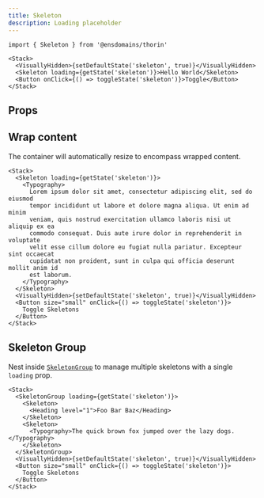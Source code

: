 ```yaml
---
title: Skeleton
description: Loading placeholder
---
```


```tsx
import { Skeleton } from '@ensdomains/thorin'
```

```tsx expand=true live=true
<Stack>
  <VisuallyHidden>{setDefaultState('skeleton', true)}</VisuallyHidden>
  <Skeleton loading={getState('skeleton')}>Hello World</Skeleton>
  <Button onClick={() => toggleState('skeleton')}>Toggle</Button>
</Stack>
```

## Props

<PropsTable sourceLink={sourceLink} types={types} />

## Wrap content

The container will automatically resize to encompass wrapped content.

```tsx live=true
<Stack>
  <Skeleton loading={getState('skeleton')}>
    <Typography>
      Lorem ipsum dolor sit amet, consectetur adipiscing elit, sed do eiusmod
      tempor incididunt ut labore et dolore magna aliqua. Ut enim ad minim
      veniam, quis nostrud exercitation ullamco laboris nisi ut aliquip ex ea
      commodo consequat. Duis aute irure dolor in reprehenderit in voluptate
      velit esse cillum dolore eu fugiat nulla pariatur. Excepteur sint occaecat
      cupidatat non proident, sunt in culpa qui officia deserunt mollit anim id
      est laborum.
    </Typography>
  </Skeleton>
  <VisuallyHidden>{setDefaultState('skeleton', true)}</VisuallyHidden>
  <Button size="small" onClick={() => toggleState('skeleton')}>
    Toggle Skeletons
  </Button>
</Stack>
```

## Skeleton Group

Nest inside [`SkeletonGroup`](/components/SkeletonGroup) to manage multiple skeletons with a single `loading` prop.

```tsx live=true
<Stack>
  <SkeletonGroup loading={getState('skeleton')}>
    <Skeleton>
      <Heading level="1">Foo Bar Baz</Heading>
    </Skeleton>
    <Skeleton>
      <Typography>The quick brown fox jumped over the lazy dogs.</Typography>
    </Skeleton>
  </SkeletonGroup>
  <VisuallyHidden>{setDefaultState('skeleton', true)}</VisuallyHidden>
  <Button size="small" onClick={() => toggleState('skeleton')}>
    Toggle Skeletons
  </Button>
</Stack>
```
